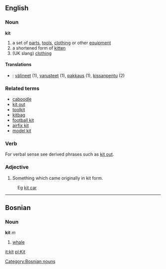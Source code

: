 ==English==
===Noun===
'''kit'''
#a set of [[part]]s, [[tool]]s, [[clothing]] or other [[equipment]]
#a shortened form of [[kitten]]
#(UK slang) [[clothing]]

====Translations====
*{{msg:fi}}: [[välineet]] (1), [[varusteet]] (1), [[pakkaus]] (1), [[kissanpentu]] (2)

===Related terms===
*[[caboodle]]
*[[kit out]]
*[[toolkit]]
*[[kitbag]]
*[[football kit]]
*[[airfix kit]]
*[[model kit]]

===Verb===

<!--#To give someone particular tools or clothing.-->
For verbal sense see derived phrases such as [[kit out]].

===Adjective===

#Something which came originally in kit form.
: Eg [[kit car]]

----
==Bosnian==
===Noun===
'''kit''' ''m''
# [[whale]]
[[Category:Bosnian nouns]]
[[it:kit]]
[[pl:Kit]]